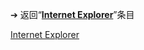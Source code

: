 {{LSR
| article = Internet Explorer
| latest release version = 11.0.190（11.264.19041.0）<!--Source for version-->
| latest release date = {{Start date and age|2020|5|12}}<ref name=ie11-version>{{cite web|title=Cumulative security update for Internet Explorer: May 12, 2020 |url=https://support.microsoft.com/en-us/help/4556798/cumulative-security-update-for-internet-explorer|website=Support|publisher=[[Microsoft]]|date=2020年5月12日|accessdate=2020-05-30|edition=18}}</ref><!--Source for date-->
}}<noinclude>


➔ 返回“'''[[Internet Explorer]]'''”条目

{{Template reference list
}}

[[Category:最新穩定版模板|Internet Explorer]]

</noinclude>